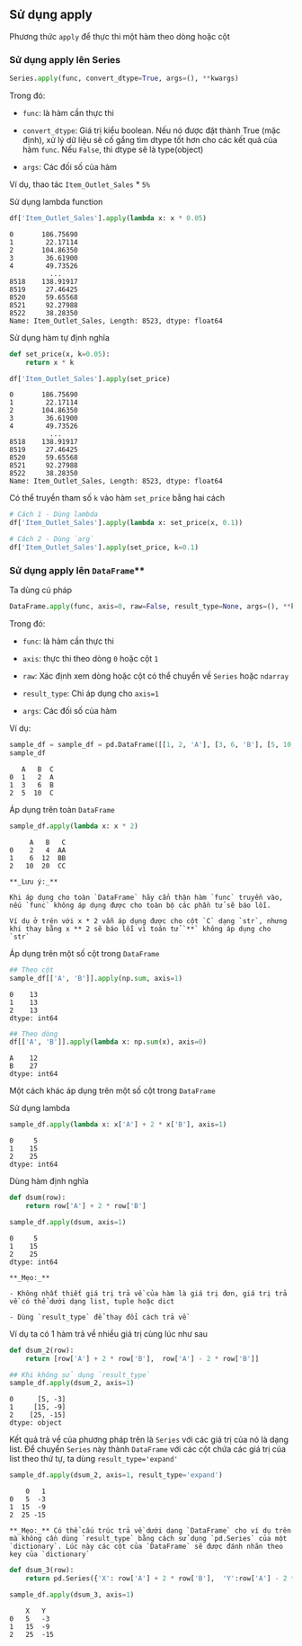 ## Sử dụng apply

Phương thức `apply` để thực thi một hàm theo dòng hoặc cột

### Sử dụng apply lên Series

```python
Series.apply(func, convert_dtype=True, args=(), **kwargs)
```

Trong đó:

- `func`: là hàm cần thực thi

- `convert_dtype`: Giá trị kiểu boolean. Nếu nó được đặt thành True (mặc định), xử lý dữ liệu sẽ cố gắng tìm dtype tốt hơn cho các kết quả của hàm `func`. Nếu `False`, thì dtype sẽ là type(object)

- `args`: Các đối số của hàm 


Ví dụ, thao tác `Item_Outlet_Sales` * `5%`

Sử dụng lambda function

```python
df['Item_Outlet_Sales'].apply(lambda x: x * 0.05)
```

```.python_output
0       186.75690
1        22.17114
2       104.86350
3        36.61900
4        49.73526
          ...    
8518    138.91917
8519     27.46425
8520     59.65568
8521     92.27988
8522     38.28350
Name: Item_Outlet_Sales, Length: 8523, dtype: float64
```

Sử dụng hàm tự định nghĩa

```python
def set_price(x, k=0.05):
    return x * k
```

```python
df['Item_Outlet_Sales'].apply(set_price)
```

```.python_output
0       186.75690
1        22.17114
2       104.86350
3        36.61900
4        49.73526
          ...    
8518    138.91917
8519     27.46425
8520     59.65568
8521     92.27988
8522     38.28350
Name: Item_Outlet_Sales, Length: 8523, dtype: float64
```

Có thể truyền tham số `k` vào hàm `set_price` bằng hai cách

```python
# Cách 1 - Dùng lambda
df['Item_Outlet_Sales'].apply(lambda x: set_price(x, 0.1))

# Cách 2 - Dùng `arg`
df['Item_Outlet_Sales'].apply(set_price, k=0.1)
```

### Sử dụng apply lên `DataFrame`**

Ta dùng cú pháp

```python
DataFrame.apply(func, axis=0, raw=False, result_type=None, args=(), **kwargs)
```

Trong đó:

- `func`: là hàm cần thực thi

- `axis`: thực thi theo dòng `0` hoặc cột `1`

- `raw`: Xác định xem dòng hoặc cột có thể chuyển về `Series` hoặc `ndarray`

- `result_type`: Chỉ áp dụng cho `axis=1` 

- `args`: Các đối số của hàm 

Ví dụ:

```python
sample_df = sample_df = pd.DataFrame([[1, 2, 'A'], [3, 6, 'B'], [5, 10, 'C']], columns=['A', 'B', 'C'])
sample_df
```

```.python_output
   A   B  C
0  1   2  A
1  3   6  B
2  5  10  C
```
Áp dụng trên toàn `DataFrame`

```python
sample_df.apply(lambda x: x * 2)
```

```.python_output
     A	 B	 C
0	 2	 4	AA
1	 6	12	BB
2	10	20	CC
```

```block2
**_Lưu ý:_** 

Khi áp dụng cho toàn `DataFrame` hãy cẩn thận hàm `func` truyền vào, nếu `func` không áp dụng được cho toàn bộ các phần tử sẽ báo lỗi.

Ví dụ ở trên với x * 2 vẫn áp dụng được cho cột `C` dạng `str`, nhưng khi thay bằng x ** 2 sẽ báo lỗi vì toán tử `**` không áp dụng cho `str` 
```

Áp dụng trên một số cột trong `DataFrame`
``` Python
## Theo cột
sample_df[['A', 'B']].apply(np.sum, axis=1)
```

```.python_output
0    13
1    13
2    13
dtype: int64
```

```python
## Theo dòng
df[['A', 'B']].apply(lambda x: np.sum(x), axis=0)
```

```.python_output
A    12
B    27
dtype: int64
```
Một cách khác áp dụng trên một số cột trong `DataFrame`

Sử dụng lambda
```python
sample_df.apply(lambda x: x['A'] + 2 * x['B'], axis=1)
```

```.python_output
0     5
1    15
2    25
dtype: int64
```

Dùng hàm định nghĩa

```python 
def dsum(row):
    return row['A'] + 2 * row['B']
```

```python
sample_df.apply(dsum, axis=1)
```

```.python_output
0     5
1    15
2    25
dtype: int64
```

```block2
**_Mẹo:_**

- Không nhất thiết giá trị trả về của hàm là giá trị đơn, giá trị trả về có thể dưới dạng list, tuple hoặc dict

- Dùng `result_type` để thay đổi cách trả về
```

Ví dụ ta có 1 hàm trả về nhiều giá trị cùng lúc như sau

```python
def dsum_2(row):
    return [row['A'] + 2 * row['B'],  row['A'] - 2 * row['B']]
```

```python
## Khi không sử dụng `result_type`
sample_df.apply(dsum_2, axis=1)
```

```.python_output
0      [5, -3]
1     [15, -9]
2    [25, -15]
dtype: object
```

Kết quả trả về của phương pháp trên là `Series` với các giá trị của nó là dạng list. Để chuyển `Series` này thành `DataFrame` với các cột chứa các giá trị của list theo thứ tự, ta dùng `result_type='expand'`

```python
sample_df.apply(dsum_2, axis=1, result_type='expand')
```

```.python_output
    0   1
0   5  -3
1  15  -9
2  25 -15
```

```block2
**_Mẹo:_** Có thể cấu trúc trả về dưới dạng `DataFrame` cho ví dụ trên mà không cần dùng `result_type` bằng cách sử dụng `pd.Series` của một `dictionary`. Lúc này các cột của `DataFrame` sẽ được đánh nhãn theo key của `dictionary`
```

```python
def dsum_3(row):
    return pd.Series({'X': row['A'] + 2 * row['B'],  'Y':row['A'] - 2 * row['B']})
```

```python
sample_df.apply(dsum_3, axis=1)
```

```.python_output
	X	Y
0	5	-3
1	15	-9
2	25	-15
```
